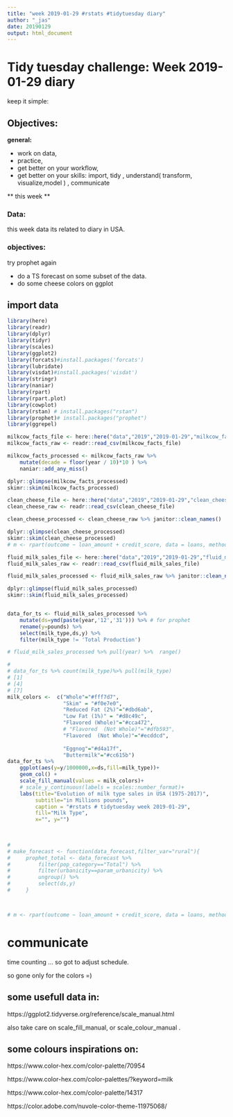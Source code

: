 ```yaml
---
title: "week 2019-01-29 #rstats #tidytuesday diary"
author: "_jas"
date: 20190129
output: html_document
---
```


# Tidy tuesday challenge: Week 2019-01-29 diary

keep it simple:

## Objectives: 

**general:**

* work on data, 
* practice, 
* get better on your workflow,
* get better on your skills: import, tidy , understand( transform, visualize,model ) , communicate


** this week **

### Data:

this week data its related to diary in USA.

### objectives:

try prophet again

- do a TS forecast on some subset of the data.
- do some cheese colors on ggplot

## import data

```r
library(here)
library(readr)
library(dplyr)
library(tidyr)
library(scales)
library(ggplot2)
library(forcats)#install.packages('forcats')
library(lubridate)
library(visdat)#install.packages('visdat')
library(stringr)
library(naniar)
library(rpart)
library(rpart.plot)
library(cowplot)
library(rstan) # install.packages("rstan")
library(prophet)# install.packages("prophet")
library(ggrepel)
```



```r
milkcow_facts_file <- here::here("data","2019","2019-01-29","milkcow_facts.csv")
milkcow_facts_raw <- readr::read_csv(milkcow_facts_file)

milkcow_facts_processed <- milkcow_facts_raw %>% 
    mutate(decade = floor(year / 10)*10 ) %>% 
    naniar::add_any_miss()

dplyr::glimpse(milkcow_facts_processed)
skimr::skim(milkcow_facts_processed)
```



```r

clean_cheese_file <- here::here("data","2019","2019-01-29","clean_cheese.csv")
clean_cheese_raw <- readr::read_csv(clean_cheese_file)

clean_cheese_processed <- clean_cheese_raw %>% janitor::clean_names()

dplyr::glimpse(clean_cheese_processed)
skimr::skim(clean_cheese_processed)
# m <- rpart(outcome ~ loan_amount + credit_score, data = loans, method = "class")
```


```r

fluid_milk_sales_file <- here::here("data","2019","2019-01-29","fluid_milk_sales.csv")
fluid_milk_sales_raw <- readr::read_csv(fluid_milk_sales_file)

fluid_milk_sales_processed <- fluid_milk_sales_raw %>% janitor::clean_names()

dplyr::glimpse(fluid_milk_sales_processed)
skimr::skim(fluid_milk_sales_processed)


data_for_ts <- fluid_milk_sales_processed %>% 
    mutate(ds=ymd(paste(year,'12','31'))) %>% # for prophet
    rename(y=pounds) %>% 
    select(milk_type,ds,y) %>% 
    filter(milk_type != 'Total Production')

# fluid_milk_sales_processed %>% pull(year) %>%  range()

# 
# data_for_ts %>% count(milk_type)%>% pull(milk_type)
# [1]                             
# [4]                      
# [7]                   
milk_colors <-  c("Whole"="#fff7d7",
                  "Skim" = "#f0e7e0",
                  "Reduced Fat (2%)"="#dbd6ab",
                  "Low Fat (1%)" = "#d8c49c",
                  "Flavored (Whole)"="#cca472",
                  # "Flavored  (Not Whole)"="#dfb593",
                  "Flavored  (Not Whole)"="#ecddcd",
                  
                  "Eggnog"="#d4a17f",
                  "Buttermilk"="#cc615b")
data_for_ts %>% 
    ggplot(aes(y=y/1000000,x=ds,fill=milk_type))+
    geom_col() +
    scale_fill_manual(values = milk_colors)+
    # scale_y_continuous(labels = scales::number_format)+
    labs(title="Evolution of milk type sales in USA (1975-2017)",
         subtitle="in Millions pounds",
         caption = "#rstats # tidytuesday week 2019-01-29",
         fill="Milk Type",
         x="", y="")
    
    

# 
# make_forecast <- function(data_forecast,filter_var="rural"){
#     prophet_total <- data_forecast %>% 
#         filter(pop_category=="Total") %>% 
#         filter(urbanicity==param_urbanicity) %>%
#         ungroup() %>% 
#         select(ds,y)
#     }



# m <- rpart(outcome ~ loan_amount + credit_score, data = loans, method = "class")
```

# communicate

time counting ... so got to adjust schedule. 

so gone only for the colors =) 

## some usefull data in: 

https://ggplot2.tidyverse.org/reference/scale_manual.html

also take care on scale_fill_manual, or scale_colour_manual . 


## some  colours inspirations on: 

https://www.color-hex.com/color-palette/70954

https://www.color-hex.com/color-palettes/?keyword=milk

https://www.color-hex.com/color-palette/14317

https://color.adobe.com/nuvole-color-theme-11975068/
